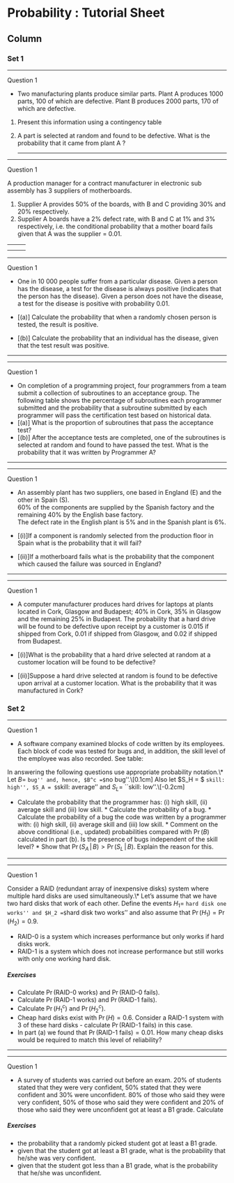 
Probability : Tutorial Sheet 
=====================================================

Column {.tabset}
-----------------------------

### Set 1

<hr> Question 1</h4>
*  Two manufacturing plants produce similar parts. Plant A produces 1000 parts, 100 of which are defective. Plant B produces 2000 parts, 170 of which are defective. 

1.  Present this information using a contingency table

2. A part is selected at random and found to be defective. What is the probability that it came from plant A ?
<p>
---------------------------

<hr> Question 1</h4>
A production manager for a contract manufacturer in electronic sub assembly has 3 suppliers of motherboards.  

1.  Supplier A provides 50\% of the boards, with B and C providing 30\% and 20\% respectively.  
2.  Supplier A boards have a 2\% defect rate, with B and C at 1\% and 3\% respectively, i.e. the conditional probability that a mother board fails given that A was the supplier = 0.01.

<p>
---------------------------
<hr> Question 1</h4>
A board selected randomly from any of the three suppliers fails on mechanical test.  What is the probability that the board was supplied by Supplier A? i.e. what is the conditional probability that A supplied the board given that the board failed a random test?

<p>
---------------------------

<hr> Question 1</h4>
*  One in 10 000 people suffer from a particular disease. Given a person has the disease, a test for the disease is always positive (indicates that the person has the disease). Given a person does not have the disease, a test for the disease is positive with probability 0.01.

* [(a)] Calculate the probability that when a randomly chosen person is tested, the result is positive. 
* [(b)] Calculate the probability that an individual has the disease, given that the test result was positive.
 
<p>
---------------------------

<hr> Question 1</h4> 

*  On completion of a programming project, four programmers from a team submit a collection of subroutines to an acceptance group. The following table shows the percentage of subroutines each programmer submitted and the probability that a subroutine submitted by each programmer will pass the certification test based on historical data.
\begin{center}
\begin{tabular}{|c|c|c|c|c|}
\hline Programmer&A&B&C&D \\ \hline
Proportion of subroutines submitted&0.1&0.2&0.3&0.4 \\ \hline
Probability of acceptance&0.55&0.6&0.95&0.75 \\ \hline
\end{tabular} 
\end{center}

* [(a)] What is the proportion of subroutines that pass the acceptance test?
* [(b)] After the acceptance tests are completed, one of the subroutines is selected at random and found to have passed the test. What is the probability that it was written by Programmer A?

<p>
---------------------------

<hr> Question 1</h4>
*  An assembly plant has two suppliers, one based in England (E) and the other in Spain (S).  
60\% of the components are supplied by the Spanish factory and the remaining 40\% by the English base factory.  
The defect rate in the English plant is 5\% and in the Spanish plant is 6\%.


* [(i)]If a component is randomly selected from the production floor in Spain what is the probability that it will fail?
* [(ii)]If a motherboard fails what is the probability that the component which caused the failure was sourced in England?

<p>
---------------------------

<hr> Question 1</h4>

*   A computer manufacturer produces hard drives for laptops at plants located in Cork, Glasgow and Budapest; 40\% in Cork, 35\% in Glasgow and the remaining 25\% in Budapest. The probability that a hard drive will be found to be defective upon receipt by a customer is 0.015 if shipped from Cork, 0.01 if shipped from Glasgow, and 0.02 if shipped from Budapest.


* [(i)]What is the probability that a hard drive selected at random at a customer location will be found to be defective?
* [(ii)]Suppose a hard drive selected at random is found to be defective upon arrival at a customer location. What is the probability that it was manufactured in Cork?



<p>

### Set 2


<hr> Question 1</h4>
* 
A software company examined blocks of code written by its employees. Each block of code was tested for bugs and, in addition, the skill level of the employee was also recorded. See table:
\begin{center}
\begin{tabular}{|cc|ccc|c|}
\hline
&&&&&\\[-0.4cm]
&& \multicolumn{3}{|c|}{Skill Level} &  \\
&& High & Average & Low & Total \\
\hline
&&&&&\\[-0.4cm]
Bug in   & No    &  140 &   600  & 100 & 840 \\
Code & Yes   &    5 &    70  &  40 & 115 \\
\hline
&&&&&\\[-0.4cm]
&Total &  145 &   670  & 140 & 955 \\
\hline
\end{tabular}
\end{center}

In answering the following questions use appropriate probability notation.\\* 
Let $B =$ ``bug'' and, hence, $B^c =$ ``no bug''.\\[0.1cm]
Also let $S_H = $ ``skill: high'', $S_A = $ ``skill: average'' and $S_L =$ ``skill: low''.\\[-0.2cm]

*  Calculate the probability that the programmer has: (i) high skill, (ii) average skill and (iii) low skill. *   Calculate the probability of a bug. *   Calculate the probability of a bug \emph{given that} the code was written by a programmer with: (i) high skill, (ii) average skill and (iii) low skill. *   Comment on the above conditional (i.e., updated) probabilities compared with $\Pr(B)$ calculated in part (b). Is the presence of bugs independent of the skill level? *   Show that $\Pr(S_A\,|\,B) > \Pr(S_L\,|\,B)$. Explain the reason for this.


<p>
---------------------------

<hr> Question 1</h4>

Consider a RAID (redundant array of inexpensive disks) system where multiple hard disks are used simultaneously.\\* 
Let's assume that we have two hard disks that work \emph{independently} of each other. Define the events $H_1 =$ ``hard disk one works'' and $H_2 =$ ``hard disk two works'' and also assume that $\Pr(H_1) = \Pr(H_2) = 0.9$.

*  RAID-0 is a system which increases performance but only works if \emph{both} hard disks work.
*  RAID-1 is a system which does not increase performance but still works with only one working hard disk.

<h5> Exercises</h5>

*  Calculate $\Pr(\text{RAID-0 works})$ and $\Pr(\text{RAID-0 fails})$. 
*   Calculate $\Pr(\text{RAID-1 works})$ and $\Pr(\text{RAID-1 fails})$. 
*   Calculate $\Pr(H_1^c)$ and $\Pr(H_2^c)$. 
*   Cheap hard disks exist with $\Pr(H) = 0.6$. Consider a RAID-1 system with 3 of these hard disks - calculate $\Pr(\text{RAID-1 fails})$ in this case. 
*   In part (a) we found that $\Pr(\text{RAID-1 fails}) = 0.01$. How many cheap disks would be required to match this level of reliability?

<p>
---------------------------

<hr> Question 1</h4>

*  A survey of students was carried out before an exam. 20\% of students stated that they were very confident, 50\% stated that they were confident and 30\% were unconfident. 80\% of those who said they were very confident, 50\% of those who said they were confident and 20\% of those who said they were unconfident got at least a B1 grade. Calculate 


<h5> Exercises</h5>

*  the probability that a randomly picked student  got at least a B1 grade.
*  given that the student got at least a B1 grade, what is the probability that he/she was very confident.
*  given that the student got less than a B1 grade, what is the probability that he/she was unconfident. 


